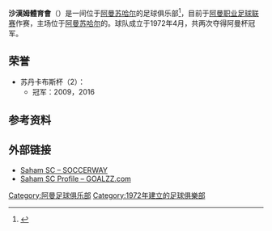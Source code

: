 {{Infobox football club 
| clubname   = 沙漢姆<br> نادي صحم 
| image      = 
| image_size = 
| nickname   = 
| founded    = {{Start date and age|1972|df=yes}}
| ground     = [[阿曼|阿曼]][[苏哈尔|苏哈尔]]<br>{{le|苏哈尔地区体育中心|Sohar Regional Sports Complex}}
| capacity   = 19,000
| chairman   = 
| manager    = 
| league     = [[阿曼職業足球聯賽|阿曼職業足球聯賽]]
| season     = 2018–19
| position   = 阿曼職，第 8 位
| website    = http://sahamfans.com/vb/
}}
'''沙漢姆體育會'''（{{lang-ar|نادي صحم}}）是一间位于[[阿曼|阿曼]][[苏哈尔|苏哈尔]]的足球俱乐部<ref>{{cite web | url = http://www.national-football-teams.com/club/11236/2013_1/Saham_Club.html | title = Saham Club | publisher = national-football-teams.com | accessdate = 2017-01-26 | archive-date = 2018-12-16 | archive-url = https://web.archive.org/web/20181216031241/https://www.national-football-teams.com/club/11236/2013_1/Saham_Club.html | dead-url = no }}</ref>，目前于[[阿曼职业足球联赛|阿曼职业足球联赛]]作赛，主场位于[[阿曼|阿曼]][[苏哈尔|苏哈尔]]的{{le|苏哈尔地区体育中心|Sohar Regional Sports Complex}}。球队成立于1972年4月，共两次夺得阿曼杯冠军。

== 荣誉 ==
* 苏丹卡布斯杯（2）：
**冠军：2009，2016

== 参考资料 ==
{{reflist}}

== 外部链接 ==
*[http://int.soccerway.com/teams/oman/saham/12564/ Saham SC – SOCCERWAY] {{Wayback|url=http://int.soccerway.com/teams/oman/saham/12564/ |date=20170125023942 }}
*[http://www.goalzz.com/main.aspx?team=1322 Saham SC Profile – GOALZZ.com] {{Wayback|url=http://www.goalzz.com/main.aspx?team=1322 |date=20160424114929 }}
[[Category:阿曼足球俱乐部|Category:阿曼足球俱乐部]]
[[Category:1972年建立的足球俱樂部|Category:1972年建立的足球俱樂部]]